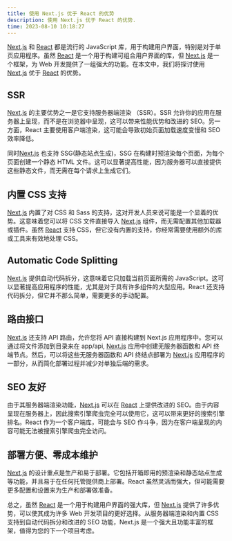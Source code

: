 ```yaml
---
title: 使用 Next.js 优于 React 的优势
description: 使用 Next.js 优于 React 的优势.
time: 2023-08-10 10:18:27
---
```


[Next.js](https://nextjs.org/docs) 和 [React](https://react.dev/) 都是流行的 JavaScript 库，用于构建用户界面，特别是对于单页应用程序。虽然 [React](https://react.dev/) 是一个用于构建可组合用户界面的库，但 [Next.js](https://nextjs.org/docs) 是一个框架，为 Web 开发提供了一组强大的功能。在本文中，我们将探讨使用 [Next.js](https://nextjs.org/docs) 优于 [React](https://react.dev/) 的优势。

## SSR

[Next.js](https://nextjs.org/docs) 的主要优势之一是它支持服务器端渲染 （SSR）。SSR 允许你的应用在服务器上呈现，而不是在浏览器中呈现，这可以带来性能优势和改进的 SEO。另一方面，React 主要使用客户端渲染，这可能会导致初始页面加载速度变慢和 SEO 效率降低。

同时[Next.js](https://nextjs.org/docs) 也支持 SSG(静态站点生成)，SSG 在构建时预渲染每个页面，为每个页面创建一个静态 HTML 文件。这可以显著提高性能，因为服务器可以直接提供这些静态文件，而无需在每个请求上生成它们。

## 内置 CSS 支持

[Next.js](https://nextjs.org/docs) 内置了对 CSS 和 Sass 的支持，这对开发人员来说可能是一个显着的优势。这意味着您可以将 CSS 文件直接导入 [Next.js](https://nextjs.org/docs) 组件，而无需配置其他加载器或插件。虽然 [React](https://react.dev/) 支持 CSS，但它没有内置的支持，你经常需要使用额外的库或工具来有效地处理 CSS。

## Automatic Code Splitting

[Next.js](https://nextjs.org/docs) 提供自动代码拆分，这意味着它只加载当前页面所需的 JavaScript。这可以显著提高应用程序的性能，尤其是对于具有许多组件的大型应用。React 还支持代码拆分，但它并不那么简单，需要更多的手动配置。

## 路由接口

[Next.js](https://nextjs.org/docs) 还支持 API 路由，允许您将 API 直接构建到 Next.js 应用程序中。您可以通过将文件添加到目录来在 app/api, [Next.js](https://nextjs.org/docs) 应用中创建无服务器函数和 API 终端节点。然后，可以将这些无服务器函数和 API 终结点部署为 [Next.js](https://nextjs.org/docs) 应用程序的一部分，从而简化部署过程并减少对单独后端的需求。

## SEO 友好

由于其服务器端渲染功能，[Next.js](https://nextjs.org/docs) 可以在 [React](https://react.dev/) 上提供改进的 SEO。由于内容呈现在服务器上，因此搜索引擎爬虫完全可以使用它，这可以带来更好的搜索引擎排名。React 作为一个客户端库，可能会与 SEO 作斗争，因为在客户端呈现的内容可能无法被搜索引擎爬虫完全访问。

## 部署方便、零成本维护

[Next.js](https://nextjs.org/docs) 的设计重点是生产和易于部署。它包括开箱即用的预渲染和静态站点生成等功能，并且易于在任何托管提供商上部署。React 虽然灵活而强大，但可能需要更多配置和设置来为生产和部署做准备。

总之，虽然 [React](https://react.dev/) 是一个用于构建用户界面的强大库，但 [Next.js](https://nextjs.org/docs) 提供了许多优势，可以使其成为许多 Web 开发项目的更好选择。从服务器端渲染和内置 CSS 支持到自动代码拆分和改进的 SEO 功能，Next.js 是一个强大且功能丰富的框架，值得为您的下一个项目考虑。

